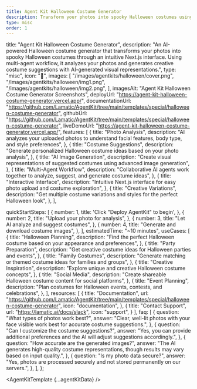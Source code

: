 ```yaml
---
title: Agent Kit Halloween Costume Generator
description: Transform your photos into spooky Halloween costumes using AI-powered multi-agent workflow with image generation capabilities
type: misc
order: 1
---
```



  title: "Agent Kit Halloween Costume Generator",
  description: "An AI-powered Halloween costume generator that transforms your photos into spooky Halloween costumes through an intuitive Next.js interface. Using multi-agent workflow, it analyzes your photos and generates creative costume suggestions with AI-generated visual representations.",
  type: "misc",
  icon: "🎃",
  images: [
    "/images/agentkits/halloween/cover.png",
    "/images/agentkits/halloween/img1.png",
    "/images/agentkits/halloween/img2.png",
  ],
  imagesAlt: "Agent Kit Halloween Costume Generator Screenshots",
  deployUrl: "https://agent-kit-halloween-costume-generator.vercel.app/",
  documentationUrl: "https://github.com/Lamatic/AgentKit/tree/main/templates/special/halloween-costume-generator",
  githubUrl: "https://github.com/Lamatic/AgentKit/tree/main/templates/special/halloween-costume-generator",
  liveDemoUrl: "https://agent-kit-halloween-costume-generator.vercel.app/",
  features: [
    {
      title: "Photo Analysis",
      description: "AI analyzes your uploaded photos to understand facial features, body type, and style preferences",
    },
    {
      title: "Costume Suggestions",
      description: "Generate personalized Halloween costume ideas based on your photo analysis",
    },
    {
      title: "AI Image Generation",
      description: "Create visual representations of suggested costumes using advanced image generation",
    },
    {
      title: "Multi-Agent Workflow",
      description: "Collaborative AI agents work together to analyze, suggest, and generate costume ideas",
    },
    {
      title: "Interactive Interface",
      description: "Intuitive Next.js interface for easy photo upload and costume exploration",
    },
    {
      title: "Creative Variations",
      description: "Get multiple costume variations and styles for the perfect Halloween look",
    },
  ],

  quickStartSteps: [
    {
      number: 1,
      title: 'Click "Deploy AgentKit" to begin',
    },
    {
      number: 2,
      title: "Upload your photo for analysis",
    },
    {
      number: 3,
      title: "Let AI analyze and suggest costumes",
    },
    {
      number: 4,
      title: "Generate and download costume images",
    },
  ],
  estimatedTime: "~10 minutes",
  useCases: [
    {
      title: "Halloween Planning",
      description: "Find the perfect Halloween costume based on your appearance and preferences",
    },
    {
      title: "Party Preparation",
      description: "Get creative costume ideas for Halloween parties and events",
    },
    {
      title: "Family Costumes",
      description: "Generate matching or themed costume ideas for families and groups",
    },
    {
      title: "Creative Inspiration",
      description: "Explore unique and creative Halloween costume concepts",
    },
    {
      title: "Social Media",
      description: "Create shareable Halloween costume content for social platforms",
    },
    {
      title: "Event Planning",
      description: "Plan costumes for Halloween events, contests, and celebrations",
    },
  ],
  resources: [
    {
      title: "Documentation",
      url: "https://github.com/Lamatic/AgentKit/tree/main/templates/special/halloween-costume-generator",
      icon: "documentation",
    },
    {
      title: "Contact Support",
      url: "https://lamatic.ai/docs/slack",
      icon: "support",
    }
  ],
  faq: [
    {
      question: "What types of photos work best?",
      answer: "Clear, well-lit photos with your face visible work best for accurate costume suggestions.",
    },
    {
      question: "Can I customize the costume suggestions?",
      answer: "Yes, you can provide additional preferences and the AI will adjust suggestions accordingly.",
    },
    {
      question: "How accurate are the generated images?",
      answer: "The AI generates high-quality costume representations, though results may vary based on input quality.",
    },
    {
      question: "Is my photo data secure?",
      answer: "Yes, photos are processed securely and not stored permanently on our servers.",
    },
  ],
};

<AgentKitTemplate {...agentKitData} />
